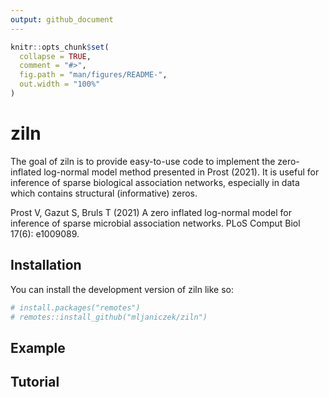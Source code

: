 ```yaml
---
output: github_document
---
```


<!-- README.md is generated from README.Rmd. Please edit that file -->

```r
knitr::opts_chunk$set(
  collapse = TRUE,
  comment = "#>",
  fig.path = "man/figures/README-",
  out.width = "100%"
)
```

# ziln

<!-- badges: start -->
<!-- badges: end -->

The goal of ziln is to provide easy-to-use code to implement the zero-inflated log-normal model method presented in Prost (2021). It is useful for inference of sparse biological association networks, especially in data which contains structural (informative) zeros. 

Prost V, Gazut S, Bruls T (2021) A zero inflated log-normal model for inference of sparse microbial association networks. PLoS Comput Biol 17(6): e1009089.

## Installation

You can install the development version of ziln like so:

``` r
# install.packages("remotes")
# remotes::install_github("mljaniczek/ziln")
```

## Example

## Tutorial


